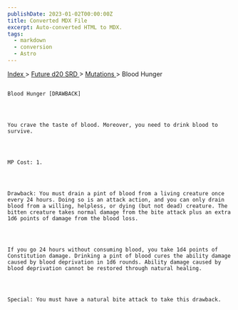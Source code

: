 ```yaml
---
publishDate: 2023-01-02T00:00:00Z
title: Converted MDX File
excerpt: Auto-converted HTML to MDX.
tags:
  - markdown
  - conversion
  - Astro
---
```







[
      Index
     ](-index)
     >
     [
      Future d20 SRD
     ](future-d20-srd-index)
     >
     [
      Mutations
     ](future-d20-srd-mutations-index)
     > Blood Hunger
    




## 
    Blood Hunger [DRAWBACK]
   



    You crave the taste of blood. Moreover, you need to drink blood to survive.
   



    MP Cost: 1.
   



    Drawback: You must drain a pint of blood from a living creature once every 24 hours. Doing so is an attack action, and you can only drain blood from a willing, helpless, or dying (but not dead) creature. The bitten creature takes normal damage from the bite attack plus an extra 1d6 points of damage from the blood loss.
   



    If you go 24 hours without consuming blood, you take 1d4 points of Constitution damage. Drinking a pint of blood cures the ability damage caused by blood deprivation in 1d6 rounds. Ability damage caused by blood deprivation cannot be restored through natural healing.
   



    Special: You must have a natural bite attack to take this drawback.
   





